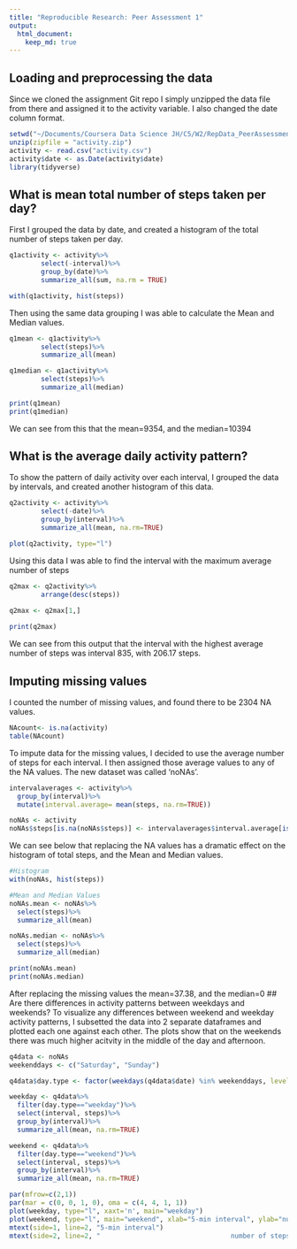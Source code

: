 ```yaml
---
title: "Reproducible Research: Peer Assessment 1"
output: 
  html_document:
    keep_md: true
---
```

 

## Loading and preprocessing the data
Since we cloned the assignment Git repo I simply unzipped the data file from there
and assigned it to the activity variable. I also changed the date column format.
```r
setwd("~/Documents/Coursera Data Science JH/C5/W2/RepData_PeerAssessment1")
unzip(zipfile = "activity.zip")
activity <- read.csv("activity.csv")
activity$date <- as.Date(activity$date)
library(tidyverse)
```

## What is mean total number of steps taken per day?
First I grouped the data by date, and created a histogram of the total number of 
steps taken per day.
```r
q1activity <- activity%>%
        select(-interval)%>%
        group_by(date)%>%
        summarize_all(sum, na.rm = TRUE)

with(q1activity, hist(steps))
```
 
Then using the same data grouping I was able to calculate the Mean and Median values.
```r
q1mean <- q1activity%>%
        select(steps)%>%
        summarize_all(mean)

q1median <- q1activity%>%
        select(steps)%>%
        summarize_all(median)

print(q1mean)
print(q1median)
```
We can see from this that the mean=9354, and the median=10394

## What is the average daily activity pattern?
To show the pattern of daily activity over each interval, I grouped the data by 
intervals, and created another histogram of this data.  
```r
q2activity <- activity%>%
        select(-date)%>%
        group_by(interval)%>%
        summarize_all(mean, na.rm=TRUE)

plot(q2activity, type="l")
```  
  
Using this data I was able to find the interval with the maximum average number of steps  
```r
q2max <- q2activity%>%
        arrange(desc(steps))
      
q2max <- q2max[1,]

print(q2max)
```
  We can see from this output that the interval with the highest average number of steps was interval 835, with 206.17 steps.
  
## Imputing missing values
I counted the number of missing values, and found there to be 2304 NA values.
```r
NAcount<- is.na(activity)
table(NAcount)
```
To impute data for the missing values, I decided to use the average number of steps for each interval. I then assigned those average values to any of the NA values. The new dataset was called 'noNAs'.
```r
intervalaverages <- activity%>%
  group_by(interval)%>%
  mutate(interval.average= mean(steps, na.rm=TRUE))

noNAs <- activity
noNAs$steps[is.na(noNAs$steps)] <- intervalaverages$interval.average[is.na(intervalaverages$steps)]
```
We can see below that replacing the NA values has a dramatic effect on the histogram 
of total steps, and the Mean and Median values.
```r
#Histogram
with(noNAs, hist(steps))

#Mean and Median Values
noNAs.mean <- noNAs%>%
  select(steps)%>%
  summarize_all(mean)

noNAs.median <- noNAs%>%
  select(steps)%>%
  summarize_all(median)

print(noNAs.mean)
print(noNAs.median)
```
After replacing the missing values the mean=37.38, and the median=0
## Are there differences in activity patterns between weekdays and weekends?
To visualize any differences between weekend and weekday activity patterns, I subsetted the data 
into 2 separate dataframes and plotted each one against each other. The plots show that 
on the weekends there was much higher acitvity in the middle of the day and afternoon.
```r
q4data <- noNAs
weekenddays <- c("Saturday", "Sunday")

q4data$day.type <- factor(weekdays(q4data$date) %in% weekenddays, levels = c(FALSE, TRUE), labels=c("weekday", "weekend"))

weekday <- q4data%>%
  filter(day.type=="weekday")%>%
  select(interval, steps)%>%
  group_by(interval)%>%
  summarize_all(mean, na.rm=TRUE)

weekend <- q4data%>%
  filter(day.type=="weekend")%>%
  select(interval, steps)%>%
  group_by(interval)%>%
  summarize_all(mean, na.rm=TRUE)

par(mfrow=c(2,1))
par(mar = c(0, 0, 1, 0), oma = c(4, 4, 1, 1))
plot(weekday, type="l", xaxt='n', main="weekday")
plot(weekend, type="l", main="weekend", xlab="5-min interval", ylab="number of steps")
mtext(side=1, line=2, "5-min interval")
mtext(side=2, line=2, "                                 number of steps")
```
